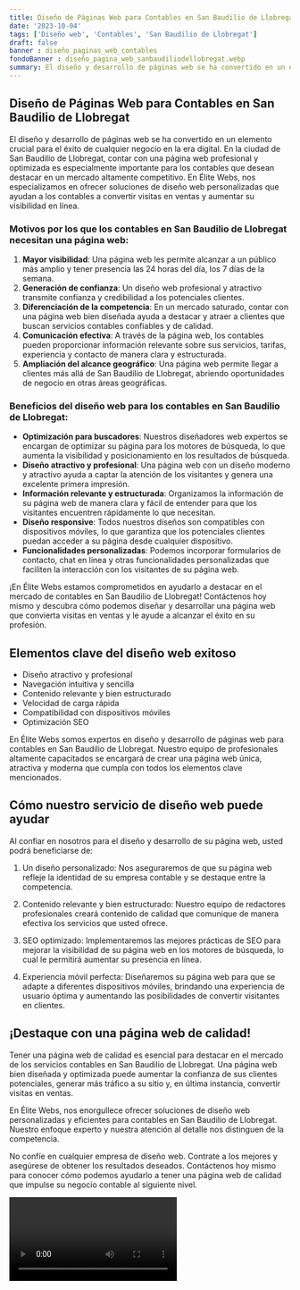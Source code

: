 ```yaml
---
title: Diseño de Páginas Web para Contables en San Baudilio de Llobregat
date: '2023-10-04'
tags: ['Diseño web', 'Contables', 'San Baudilio de Llobregat']
draft: false
banner : diseño_paginas_web_contables
fondoBanner : diseño_pagina_web_sanbaudiliodellobregat.webp
summary: El diseño y desarrollo de páginas web se ha convertido en un elemento crucial para el éxito de cualquier negocio en la era digital. En la ciudad de San Baudilio de Llobregat, contar con una página web profesional y optimizada es especialmente importante para los contables que desean destacar en un mercado altamente competitivo. En Élite Webs, nos especializamos en ofrecer soluciones de diseño web personalizadas que ayudan a los contables a convertir visitas en ventas y aumentar su visibilidad en línea.
---
```


## Diseño de Páginas Web para Contables en San Baudilio de Llobregat

El diseño y desarrollo de páginas web se ha convertido en un elemento crucial para el éxito de cualquier negocio en la era digital. En la ciudad de San Baudilio de Llobregat, contar con una página web profesional y optimizada es especialmente importante para los contables que desean destacar en un mercado altamente competitivo. En Élite Webs, nos especializamos en ofrecer soluciones de diseño web personalizadas que ayudan a los contables a convertir visitas en ventas y aumentar su visibilidad en línea.

### Motivos por los que los contables en San Baudilio de Llobregat necesitan una página web:

1. **Mayor visibilidad**: Una página web les permite alcanzar a un público más amplio y tener presencia las 24 horas del día, los 7 días de la semana.
2. **Generación de confianza**: Un diseño web profesional y atractivo transmite confianza y credibilidad a los potenciales clientes.
3. **Diferenciación de la competencia**: En un mercado saturado, contar con una página web bien diseñada ayuda a destacar y atraer a clientes que buscan servicios contables confiables y de calidad.
4. **Comunicación efectiva**: A través de la página web, los contables pueden proporcionar información relevante sobre sus servicios, tarifas, experiencia y contacto de manera clara y estructurada.
5. **Ampliación del alcance geográfico**: Una página web permite llegar a clientes más allá de San Baudilio de Llobregat, abriendo oportunidades de negocio en otras áreas geográficas.

### Beneficios del diseño web para los contables en San Baudilio de Llobregat:

- **Optimización para buscadores**: Nuestros diseñadores web expertos se encargan de optimizar su página para los motores de búsqueda, lo que aumenta la visibilidad y posicionamiento en los resultados de búsqueda.
- **Diseño atractivo y profesional**: Una página web con un diseño moderno y atractivo ayuda a captar la atención de los visitantes y genera una excelente primera impresión.
- **Información relevante y estructurada**: Organizamos la información de su página web de manera clara y fácil de entender para que los visitantes encuentren rápidamente lo que necesitan.
- **Diseño responsive**: Todos nuestros diseños son compatibles con dispositivos móviles, lo que garantiza que los potenciales clientes puedan acceder a su página desde cualquier dispositivo.
- **Funcionalidades personalizadas**: Podemos incorporar formularios de contacto, chat en línea y otras funcionalidades personalizadas que faciliten la interacción con los visitantes de su página web.

¡En Élite Webs estamos comprometidos en ayudarlo a destacar en el mercado de contables en San Baudilio de Llobregat! Contáctenos hoy mismo y descubra cómo podemos diseñar y desarrollar una página web que convierta visitas en ventas y le ayude a alcanzar el éxito en su profesión.

<GifSeo />

<Cta />

## Elementos clave del diseño web exitoso

- Diseño atractivo y profesional
- Navegación intuitiva y sencilla
- Contenido relevante y bien estructurado
- Velocidad de carga rápida
- Compatibilidad con dispositivos móviles
- Optimización SEO

En Élite Webs somos expertos en diseño y desarrollo de páginas web para contables en San Baudilio de Llobregat. Nuestro equipo de profesionales altamente capacitados se encargará de crear una página web única, atractiva y moderna que cumpla con todos los elementos clave mencionados.

## Cómo nuestro servicio de diseño web puede ayudar

Al confiar en nosotros para el diseño y desarrollo de su página web, usted podrá beneficiarse de:

1. Un diseño personalizado: Nos aseguraremos de que su página web refleje la identidad de su empresa contable y se destaque entre la competencia.

2. Contenido relevante y bien estructurado: Nuestro equipo de redactores profesionales creará contenido de calidad que comunique de manera efectiva los servicios que usted ofrece.

3. SEO optimizado: Implementaremos las mejores prácticas de SEO para mejorar la visibilidad de su página web en los motores de búsqueda, lo cual le permitirá aumentar su presencia en línea.

4. Experiencia móvil perfecta: Diseñaremos su página web para que se adapte a diferentes dispositivos móviles, brindando una experiencia de usuario óptima y aumentando las posibilidades de convertir visitantes en clientes.

## ¡Destaque con una página web de calidad!

Tener una página web de calidad es esencial para destacar en el mercado de los servicios contables en San Baudilio de Llobregat. Una página web bien diseñada y optimizada puede aumentar la confianza de sus clientes potenciales, generar más tráfico a su sitio y, en última instancia, convertir visitas en ventas.

En Élite Webs, nos enorgullece ofrecer soluciones de diseño web personalizadas y eficientes para contables en San Baudilio de Llobregat. Nuestro enfoque experto y nuestra atención al detalle nos distinguen de la competencia.

No confíe en cualquier empresa de diseño web. Contrate a los mejores y asegúrese de obtener los resultados deseados. Contáctenos hoy mismo para conocer cómo podemos ayudarlo a tener una página web de calidad que impulse su negocio contable al siguiente nivel.

<Video />

<CtaBot job='Contables' city='San Baudilio de Llobregat'/>

<Gmaps query='San Baudilio de Llobregat+españa+maps' />